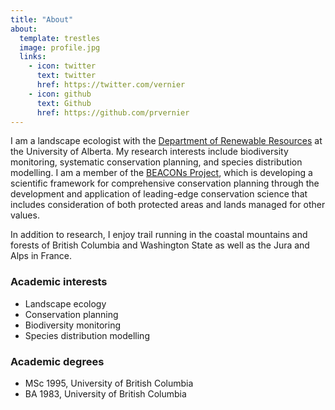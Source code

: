 ```yaml
---
title: "About"
about:
  template: trestles
  image: profile.jpg
  links:
    - icon: twitter
      text: twitter
      href: https://twitter.com/vernier
    - icon: github
      text: Github
      href: https://github.com/prvernier
---
```


I am a landscape ecologist with the [Department of Renewable Resources](http://www.rr.ualberta.ca) at the University of Alberta. My research interests include biodiversity monitoring, systematic conservation planning, and species distribution modelling. I am a member of the [BEACONs Project](http://www.beaconsproject.ca/), which is developing a scientific framework for comprehensive conservation planning through the development and application of leading-edge conservation science that includes consideration of both protected areas and lands managed for other values.

In addition to research, I enjoy trail running in the coastal mountains and forests of British Columbia and Washington State as well as the Jura and Alps in France.

### Academic interests

* Landscape ecology
* Conservation planning
* Biodiversity monitoring
* Species distribution modelling

### Academic degrees

* MSc 1995, University of British Columbia
* BA 1983, University of British Columbia
  